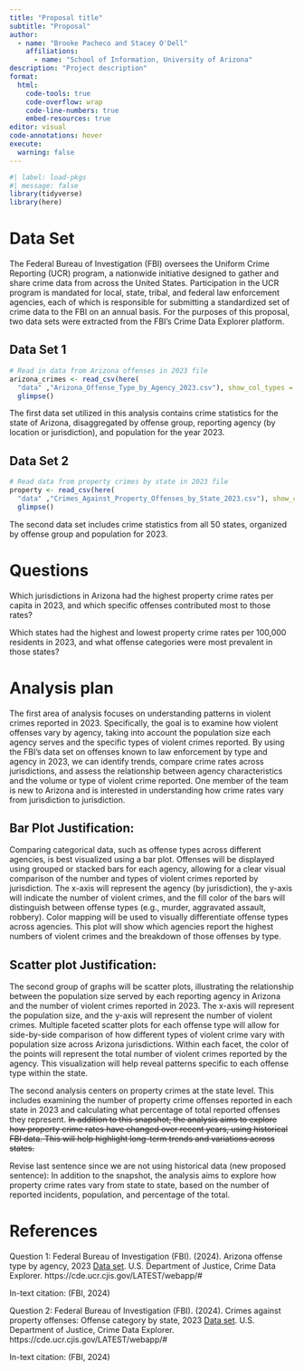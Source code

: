 ```yaml
---
title: "Proposal title"
subtitle: "Proposal"
author: 
  - name: "Brooke Pacheco and Stacey O'Dell"
    affiliations:
      - name: "School of Information, University of Arizona"
description: "Project description"
format:
  html:
    code-tools: true
    code-overflow: wrap
    code-line-numbers: true
    embed-resources: true
editor: visual
code-annotations: hover
execute:
  warning: false
---
```


```r
#| label: load-pkgs
#| message: false
library(tidyverse)
library(here)
```

# Data Set

The Federal Bureau of Investigation (FBI) oversees the Uniform Crime Reporting (UCR) program, a nationwide initiative designed to gather and share crime data from across the United States. Participation in the UCR program is mandated for local, state, tribal, and federal law enforcement agencies, each of which is responsible for submitting a standardized set of crime data to the FBI on an annual basis. For the purposes of this proposal, two data sets were extracted from the FBI’s Crime Data Explorer platform.

## Data Set 1

```r
# Read in data from Arizona offenses in 2023 file
arizona_crimes <- read_csv(here(
  "data" ,"Arizona_Offense_Type_by_Agency_2023.csv"), show_col_types = FALSE) |>
  glimpse()
```

The first data set utilized in this analysis contains crime statistics for the state of Arizona, disaggregated by offense group, reporting agency (by location or jurisdiction), and population for the year 2023.

## Data Set 2

```r
# Read data from property crimes by state in 2023 file
property <- read_csv(here(
  "data" ,"Crimes_Against_Property_Offenses_by_State_2023.csv"), show_col_types = FALSE) |>
  glimpse()
```

The second data set includes crime statistics from all 50 states, organized by offense group and population for 2023. 

# Questions

Which jurisdictions in Arizona had the highest property crime rates per capita in 2023, and which specific offenses contributed most to those rates?

Which states had the highest and lowest property crime rates per 100,000 residents in 2023, and what offense categories were most prevalent in those states?

# Analysis plan

The first area of analysis focuses on understanding patterns in violent crimes reported in 2023. Specifically, the goal is to examine how violent offenses vary by agency, taking into account the population size each agency serves and the specific types of violent crimes reported. By using the FBI's data set on offenses known to law enforcement by type and agency in 2023, we can identify trends, compare crime rates across jurisdictions, and assess the relationship between agency characteristics and the volume or type of violent crime reported. One member of the team is new to Arizona and is interested in understanding how crime rates vary from jurisdiction to jurisdiction.

## Bar Plot Justification:

Comparing categorical data, such as offense types across different agencies, is best visualized using a bar plot. Offenses will be displayed using grouped or stacked bars for each agency, allowing for a clear visual comparison of the number and types of violent crimes reported by jurisdiction. The x-axis will represent the agency (by jurisdiction), the y-axis will indicate the number of violent crimes, and the fill color of the bars will distinguish between offense types (e.g., murder, aggravated assault, robbery). Color mapping will be used to visually differentiate offense types across agencies. This plot will show which agencies report the highest numbers of violent crimes and the breakdown of those offenses by type.

## Scatter plot Justification:

The second group of graphs will be scatter plots, illustrating the relationship between the population size served by each reporting agency in Arizona and the number of violent crimes reported in 2023. The x-axis will represent the population size, and the y-axis will represent the number of violent crimes. Multiple faceted scatter plots for each offense type will allow for side-by-side comparison of how different types of violent crime vary with population size across Arizona jurisdictions. Within each facet, the color of the points will represent the total number of violent crimes reported by the agency. This visualization will help reveal patterns specific to each offense type within the state.

The second analysis centers on property crimes at the state level. This includes examining the number of property crime offenses reported in each state in 2023 and calculating what percentage of total reported offenses they represent. ~~In addition to this snapshot, the analysis aims to explore how property crime rates have changed over recent years, using historical FBI data. This will help highlight long-term trends and variations across states.~~

Revise last sentence since we are not using historical data (new proposed sentence): In addition to the snapshot, the analysis aims to explore how property crime rates vary from state to state, based on the number of reported incidents, population, and percentage of the total.

# References

Question 1: Federal Bureau of Investigation (FBI). (2024). Arizona offense type by agency, 2023 [Data set]. U.S. Department of Justice, Crime Data Explorer. https://cde.ucr.cjis.gov/LATEST/webapp/#

In-text citation: (FBI, 2024)

Question 2: Federal Bureau of Investigation (FBI). (2024). Crimes against property offenses: Offense category by state, 2023 [Data set]. U.S. Department of Justice, Crime Data Explorer. https://cde.ucr.cjis.gov/LATEST/webapp/#

In-text citation: (FBI, 2024)
